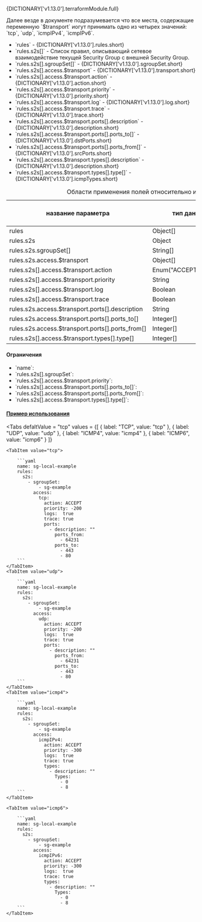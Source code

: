
<div className="paragraph">
  <p>{DICTIONARY['v1.13.0'].terraformModule.full}</p>
</div>
<div className="paragraph">
  Далее везде в документе подразумевается что все места, содержащие переменную `$transport` иогут принимать одно из
  четырех значений: `tcp`, `udp`, `icmpIPv4`, `icmpIPv6`.
</div>
<ul>
  <li className="text-justify">`rules` - {DICTIONARY['v1.13.0'].rules.short}</li>
  <li className="text-justify">
    `rules.s2s[]` - Список правил, описывающий сетевое взаимодействие текущей Security Group с внешней Security Group.
  </li>
  <li className="text-justify">`rules.s2s[].sgroupSet[]` - {DICTIONARY['v1.13.0'].sgroupSet.short}</li>
  <li className="text-justify">`rules.s2s[].access.$transport` - {DICTIONARY['v1.13.0'].transport.short}</li>
  <li className="text-justify">`rules.s2s[].access.$transport.action` - {DICTIONARY['v1.13.0'].action.short}</li>
  <li className="text-justify">`rules.s2s[].access.$transport.priority` - {DICTIONARY['v1.13.0'].priority.short}</li>
  <li className="text-justify">`rules.s2s[].access.$transport.log` - {DICTIONARY['v1.13.0'].log.short}</li>
  <li className="text-justify">`rules.s2s[].access.$transport.trace` - {DICTIONARY['v1.13.0'].trace.short}</li>
  <li className="text-justify">
    `rules.s2s[].access.$transport.ports[].description` - {DICTIONARY['v1.13.0'].description.short}
  </li>
  <li className="text-justify">
    `rules.s2s[].access.$transport.ports[].ports_to[]` - {DICTIONARY['v1.13.0'].dstPorts.short}
  </li>
  <li className="text-justify">
    `rules.s2s[].access.$transport.ports[].ports_from[]` - {DICTIONARY['v1.13.0'].srcPorts.short}
  </li>
  <li className="text-justify">
    `rules.s2s[].access.$transport.types[].description` - {DICTIONARY['v1.13.0'].description.short}
  </li>
  <li className="text-justify">
    `rules.s2s[].access.$transport.types[].type[]` - {DICTIONARY['v1.13.0'].icmpTypes.short}
  </li>
</ul>

<div className="scrollable-x">
  <table>
    <caption>Области применения полей относительно используемого протокола</caption>
    <thead>
      <tr>
        <th rowSpan="2">название параметра</th>
        <th rowSpan="2">тип данных</th>
        <th rowSpan="2">значение по умолчанию</th>
        <th colSpan="3">transport*</th>
      </tr>
      <tr>
        <th>TCP</th>
        <th>UDP</th>
        <th>ICMP</th>
      </tr>
    </thead>
    <tbody>
      <tr>
        <td>rules</td>
        <td>Object[]</td>
        <td>[]</td>
        <td className="green center">✔</td>
        <td className="green center">✔</td>
        <td className="green center">✔</td>
      </tr>
      <tr>
        <td>rules.s2s</td>
        <td>Object</td>
        <td></td>
        <td className="green center">✔</td>
        <td className="green center">✔</td>
        <td className="green center">✔</td>
      </tr>
      <tr>
        <td>rules.s2s.sgroupSet[]</td>
        <td>String[]</td>
        <td></td>
        <td className="green center">✔</td>
        <td className="green center">✔</td>
        <td className="green center">✔</td>
      </tr>
      <tr>
        <td>rules.s2s.access.$transport</td>
        <td>Object[]</td>
        <td></td>
        <td className="green center">✔</td>
        <td className="green center">✔</td>
        <td className="green center">✔</td>
      </tr>
      <tr>
        <td>rules.s2s[].access.$transport.action</td>
        <td>
          <nobr>Enum("ACCEPT", "DROP")</nobr>
        </td>
        <td></td>
        <td className="green center">✔</td>
        <td className="green center">✔</td>
        <td className="green center">✔</td>
      </tr>
      <tr>
        <td>rules.s2s[].access.$transport.priority</td>
        <td>String</td>
        <td></td>
        <td className="green center">✔</td>
        <td className="green center">✔</td>
        <td className="green center">✔</td>
      </tr>
      <tr>
        <td>rules.s2s[].access.$transport.log</td>
        <td>Boolean</td>
        <td>false</td>
        <td className="green center">✔</td>
        <td className="green center">✔</td>
        <td className="green center">✔</td>
      </tr>
      <tr>
        <td>rules.s2s[].access.$transport.trace</td>
        <td>Boolean</td>
        <td>false</td>
        <td className="green center">✔</td>
        <td className="green center">✔</td>
        <td className="green center">✔</td>
      </tr>
      <tr>
        <td>rules.s2s.access.$transport.ports[].description</td>
        <td>String</td>
        <td>&quot;&quot;</td>
        <td className="green center">✔</td>
        <td className="green center">✔</td>
        <td className="green center">✔</td>
      </tr>
      <tr>
        <td>rules.s2s.access.$transport.ports[].ports_to[]</td>
        <td>Integer[]</td>
        <td>null</td>
        <td className="green center">✔</td>
        <td className="green center">✔</td>
        <td className="green center"></td>
      </tr>
      <tr>
        <td>rules.s2s.access.$transport.ports[].ports_from[]</td>
        <td>Integer[]</td>
        <td>null</td>
        <td className="green center">✔</td>
        <td className="green center">✔</td>
        <td className="green center"></td>
      </tr>
      <tr>
        <td>rules.s2s[].access.$transport.types[].type[]</td>
        <td>Integer[]</td>
        <td>null</td>
        <td className="green center"></td>
        <td className="green center"></td>
        <td className="green center">✔</td>
      </tr>
    </tbody>
  </table>
</div>

<h4 className="custom-heading">Ограничения</h4>

<ul>
  <li>
    `name`:
    <Restrictions data={RESTRICTIONS['v1.13.0'].name} />
  </li>
  <li>
    `rules.s2s[].sgroupSet`:
    <Restrictions data={RESTRICTIONS['v1.13.0'].sgroupSet} />
  </li>
  <li>
    `rules.s2s[].access.$transport.priority`:
    <Restrictions data={RESTRICTIONS['v1.13.0'].priority} />
  </li>
  <li>
    `rules.s2s[].access.$transport.ports[].ports_to[]`:
    <Restrictions data={RESTRICTIONS['v1.13.0'].dstPorts} />
  </li>
  <li>
    `rules.s2s[].access.$transport.ports[].ports_from[]`:
    <Restrictions data={RESTRICTIONS['v1.13.0'].srcPorts} />
  </li>
  <li>
    `rules.s2s[].access.$transport.types[].type[]`:
    <Restrictions data={RESTRICTIONS['v1.13.0'].icmpType} />
  </li>
</ul>

<h4 className="custom-heading">
  <a href="https://github.com/H-BF/swarm-spec-template/blob/master/spec/sg-local-example.yaml#L29">
    Пример использования
  </a>
</h4>

<Tabs
    defaltValue = "tcp"
    values = {[
        { label: "TCP", value: "tcp" },
        { label: "UDP", value: "udp" },
        { label: "ICMP4", value: "icmp4" },
        { label: "ICMP6", value: "icmp6" }
    ]}
>
    <TabItem value="tcp">

        ```yaml
        name: sg-local-example
        rules:
          s2s:
            - sgroupSet:
                - sg-example
              access:
                tcp:
                  action: ACCEPT
                  priority: -200
                  logs:  true
                  trace: true
                  ports:
                    - description: ""
                      ports_from:
                        - 64231
                      ports_to:
                        - 443
                        - 80
        ```
    </TabItem>
    <TabItem value="udp">

        ```yaml
        name: sg-local-example
        rules:
          s2s:
            - sgroupSet:
                - sg-example
              access:
                udp:
                  action: ACCEPT
                  priority: -200
                  logs:  true
                  trace: true
                  ports:
                    - description: ""
                      ports_from:
                        - 64231
                      ports_to:
                        - 443
                        - 80
        ```
    </TabItem>
    <TabItem value="icmp4">

        ```yaml
        name: sg-local-example
        rules:
          s2s:
            - sgroupSet:
                - sg-example
              access:
                icmpIPv4:
                  action: ACCEPT
                  priority: -300
                  logs:  true
                  trace: true
                  types:
                    - description: ""
                      Types:
                        - 0
                        - 8
        ```
    </TabItem>

    <TabItem value="icmp6">

        ```yaml
        name: sg-local-example
        rules:
          s2s:
            - sgroupSet:
                - sg-example
              access:
                icmpIPv6:
                  action: ACCEPT
                  priority: -300
                  logs:  true
                  trace: true
                  types:
                    - description: ""
                      Types:
                        - 0
                        - 8
        ```
    </TabItem>

</Tabs>

